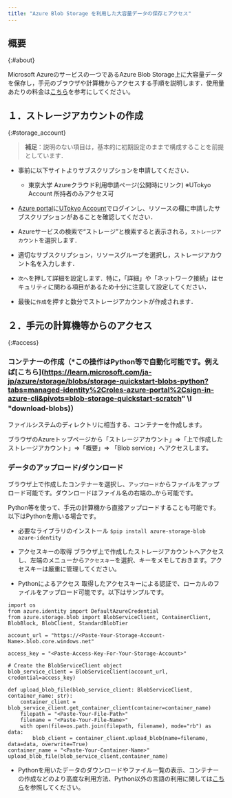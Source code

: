 ```yaml
---
title: "Azure Blob Storage を利用した大容量データの保存とアクセス"
---
```



## 概要
{:#about}

Microsoft Azureのサービスの一つであるAzure Blob Storage上に大容量データを保存し，手元のブラウザや計算機からアクセスする手順を説明します．使用量あたりの料金は[こちら](https://azure.microsoft.com/ja-jp/pricing/details/storage/blobs/)を参考にしてください。 

## １．ストレージアカウントの作成 
{:#storage_account}

> **補足**：説明のない項目は，基本的に初期設定のままで構成することを前提としています．

- 事前に以下サイトよりサブスクリプションを申請してください．
  - 東京大学 Azureクラウド利用申請ページ(公開時にリンク) ※UTokyo Account 所持者のみアクセス可

- [Azure portal](https://potral.azure.com/)に[UTokyo Account](/utokyo_account)でログインし、リソースの欄に申請したサブスクリプションがあることを確認してください．

- Azureサービスの検索で“ストレージ”と検索すると表示される，`ストレージアカウント`を選択します．

- 適切なサブスクリプション，リソースグループを選択し，ストレージアカウント名を入力します．

- `次へ`を押して詳細を設定します．特に，「詳細」や「ネットワーク接続」はセキュリティに関わる項目があるため十分に注意して設定してください． 

- 最後に`作成`を押すと数分でストレージアカウントが作成されます．

## ２．手元の計算機等からのアクセス 
{:#access}

### コンテナーの作成（*この操作はPython等で自動化可能です。例えば[こちら](https://learn.microsoft.com/ja-jp/azure/storage/blobs/storage-quickstart-blobs-python?tabs=managed-identity%2Croles-azure-portal%2Csign-in-azure-cli&pivots=blob-storage-quickstart-scratch" \l "download-blobs)）

ファイルシステムのディレクトリに相当する、コンテナーを作成します。 

ブラウザのAzureトップページから「ストレージアカウント」=>「上で作成したストレージアカウント」=>「概要」=> 「Blob service」へアクセスします。 

### データのアップロード/ダウンロード 

ブラウザ上で作成したコンテナーを選択し、`アップロード`からファイルをアップロード可能です。ダウンロードはファイル名の右端の`…`から可能です。 

Python等を使って、手元の計算機から直接アップロードすることも可能です。以下はPythonを用いる場合です。 

- 必要なライブラリのインストール 
  `$pip install azure-storage-blob azure-identity`

- アクセスキーの取得 
  ブラウザ上で作成したストレージアカウントへアクセスし、左端のメニューから`アクセスキー`を選択、キーをメモしておきます。アクセスキーは厳重に管理してください。

- Pythonによるアクセス 
  取得したアクセスキーによる認証で、ローカルのファイルをアップロード可能です。以下はサンプルです。 

```
import os 
from azure.identity import DefaultAzureCredential 
from azure.storage.blob import BlobServiceClient, ContainerClient, BlobBlock, BlobClient, StandardBlobTier 

account_url = "https://<Paste-Your-Storage-Account-Name>.blob.core.windows.net" 

access_key = "<Paste-Access-Key-For-Your-Storage-Account>" 

# Create the BlobServiceClient object 
blob_service_client = BlobServiceClient(account_url, credential=access_key) 

def upload_blob_file(blob_service_client: BlobServiceClient, container_name: str): 
    container_client = blob_service_client.get_container_client(container=container_name) 
    filepath = "<Paste-Your-File-Path>" 
    filename = "<Paste-Your-File-Name>" 
    with open(file=os.path.join(filepath, filename), mode="rb") as data: 
        blob_client = container_client.upload_blob(name=filename, data=data, overwrite=True) 
container_name = "<Paste-Your-Container-Name>" 
upload_blob_file(blob_service_client,container_name) 
```

- Pythonを用いたデータのダウンロードやファイル一覧の表示、コンテナーの作成などのより高度な利用方法、Python以外の言語の利用に関しては[こちら](https://learn.microsoft.com/ja-jp/azure/storage/blobs/)を参照してください。
